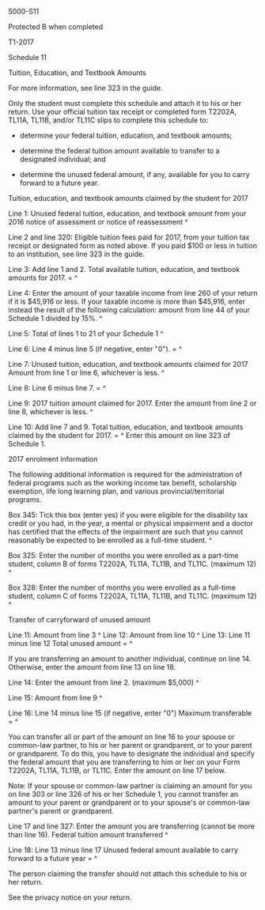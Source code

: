 ﻿5000-S11 
 
Protected B when completed 
 
T1-2017 
 
Schedule 11 
 
Tuition, Education, and Textbook Amounts 
 
For more information, see line 323 in the guide. 
 
Only the student must complete this schedule and attach it to his or her 
return. Use your official tuition tax receipt or completed form T2202A, 
TL11A, TL11B, and/or TL11C slips to complete this schedule to: 
 
- determine your federal tuition, education, and textbook amounts; 
 
- determine the federal tuition amount available to transfer to a designated 
individual; and 
 
- determine the unused federal amount, if any, available for you to carry 
forward to a future year. 
 
Tuition, education, and textbook amounts claimed by the student for 2017 
 
Line 1: Unused federal tuition, education, and textbook amount from your 2016 
notice of assessment or notice of reassessment ^
 
Line 2 and line 320: Eligible tuition fees paid for 2017, from your tuition 
tax receipt or designated form as noted above. If you paid $100 or less in 
tuition to an institution, see line 323 in the guide. 
 
Line 3: Add line 1 and 2. Total available tuition, education, and textbook 
amounts for 2017. = ^
 
Line 4: Enter the amount of your taxable income from line 260 of your return 
if it is $45,916 or less. If your taxable income is more than $45,916, enter 
instead the result of the following calculation: amount from line 44 of your 
Schedule 1 divided by 15%. ^
 
Line 5: Total of lines 1 to 21 of your Schedule 1 ^
 
Line 6: Line 4 minus line 5 (if negative, enter "0"). = ^
 
Line 7: Unused tuition, education, and textbook amounts claimed for 2017 
Amount from line 1 or line 6, whichever is less. ^
 
Line 8: Line 6 minus line 7. = ^
 
Line 9: 2017 tuition amount claimed for 2017. Enter the amount from line 2 or 
line 8, whichever is less. ^
 
Line 10: Add line 7 and 9. Total tuition, education, and textbook amounts 
claimed by the student for 2017. = ^
Enter this amount on line 323 of Schedule 1. 
 
2017 enrolment information 
 
The following additional information is required for the administration of 
federal programs such as the working income tax benefit, scholarship 
exemption, life long learning plan, and various provincial/territorial 
programs. 
 
Box 345: Tick this box (enter yes) if you were eligible for the disability 
tax credit or you had, in the year, a mental or physical impairment and a 
doctor has certified that the effects of the impairment are such that you 
cannot reasonably be expected to be enrolled as a full-time student. ^
 
Box 325: Enter the number of months you were enrolled as a part-time student, 
column B of forms T2202A, TL11A, TL11B, and TL11C. (maximum 12) ^ 
 
Box 328: Enter the number of months you were enrolled as a full-time student, 
column C of forms T2202A, TL11A, TL11B, and TL11C. (maximum 12) ^
 
Transfer of carryforward of unused amount 
 
Line 11: Amount from line 3 ^
Line 12: Amount from line 10 ^
Line 13: Line 11 minus line 12 Total unused amount = ^
 
If you are transferring an amount to another individual, continue on line 14. 
Otherwise, enter the amount from line 13 on line 18. 
 
Line 14: Enter the amount from line 2. (maximum $5,000) ^
 
Line 15: Amount from line 9 ^
 
Line 16: Line 14 minus line 15 (if negative, enter "0") Maximum transferable 
= ^
 
You can transfer all or part of the amount on line 16 to your spouse or 
common-law partner, to his or her parent or grandparent, or to your parent or 
grandparent. To do this, you have to designate the individual and specify the 
federal amount that you are transferring to him or her on your Form T2202A, 
TL11A, TL11B, or TL11C. Enter the amount on line 17 below. 
 
Note: 
If your spouse or common-law partner is claiming an amount for you on line 
303 or line 326 of his or her Schedule 1, you cannot transfer an amount to 
your parent or grandparent or to your spouse's or common-law partner's parent 
or grandparent. 
 
Line 17 and line 327: Enter the amount you are transferring (cannot be more 
than line 16). Federal tuition amount transferred ^
 
Line 18: Line 13 minus line 17 Unused federal amount available to carry 
forward to a future year = ^
 
The person claiming the transfer should not attach this schedule to his or 
her return. 
 
See the privacy notice on your return.
